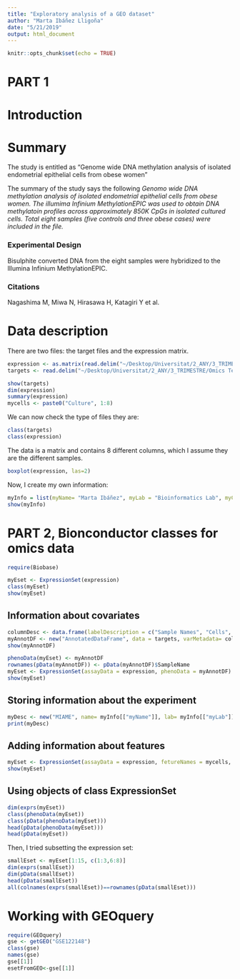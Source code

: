 ```yaml
---
title: "Exploratory analysis of a GEO dataset"
author: "Marta Ibáñez Lligoña"
date: "5/21/2019"
output: html_document
---
```


```r
knitr::opts_chunk$set(echo = TRUE)
```

# PART 1
# Introduction

# Summary
The study is entitled as "Genome wide DNA methylation analysis of isolated endometrial epithelial cells from obese women"

The summary of the study says the following *Genomo wide DNA methylation analysis of isolated endometrial epithelial cells from obese women. The illumima Infinium MethylationEPIC was used to obtain DNA methylatoin profiles across approximately 850K CpGs in isolated cultured cells. Total eight samples (five controls and three obese cases) were included in the file.*

### Experimental Design
Bisulphite converted DNA from the eight samples were hybridized to the lllumina Infinium MethylationEPIC.

### Citations
Nagashima M, Miwa N, Hirasawa H, Katagiri Y et al.

# Data description
There are two files: the target files and the expression matrix.

```r
expression <- as.matrix(read.delim("~/Desktop/Universitat/2_ANY/3_TRIMESTRE/Omics Techniques/Ibanez_Marta-OmicsTechniques/Exercise_1/samples_data.txt", row.names=1, comment.char="#"))
targets <- read.delim("~/Desktop/Universitat/2_ANY/3_TRIMESTRE/Omics Techniques/Ibanez_Marta-OmicsTechniques/Exercise_1/targets.txt", header=TRUE)
```



```r
show(targets)
dim(expression)
summary(expression)
mycells <- paste0("Culture", 1:8)
```

We can now check the type of files they are:
```r
class(targets)
class(expression)
```
The data is a matrix and contains 8 different columns, which I assume they are the different samples.

```r
boxplot(expression, las=2)
```

Now, I create my own information:

```r
myInfo = list(myName= "Marta Ibáñez", myLab = "Bioinformatics Lab", myContact = "marta.ibanez@alum.esci.upf.edu", myTitle = "Practical Exercise on ExpressionSets")
show(myInfo)
```


# PART 2, Bionconductor classes for omics data
```r
require(Biobase)
```

```r

myEset <- ExpressionSet(expression)
class(myEset)
show(myEset)
```

## Information about covariates
```r
columnDesc <- data.frame(labelDescription = c("Sample Names", "Cells", "Groups"))
myAnnotDF <- new("AnnotatedDataFrame", data = targets, varMetadata= columnDesc)
show(myAnnotDF)
````

```r
phenoData(myEset) <- myAnnotDF
rownames(pData(myAnnotDF)) <- pData(myAnnotDF)$SampleName
myEset <- ExpressionSet(assayData = expression, phenoData = myAnnotDF)
show(myEset)
```

## Storing information about the experiment

```r
myDesc <- new("MIAME", name= myInfo[["myName"]], lab= myInfo[["myLab"]], contact = myInfo[["myContact"]], title = myInfo[["myTitle"]])
print(myDesc)
```


## Adding information about features
```r
myEset <- ExpressionSet(assayData = expression, fetureNames = mycells, phenoData = myAnnotDF, experimentData = myDesc)
show(myEset)
```

## Using objects of class ExpressionSet
```r
dim(exprs(myEset))
class(phenoData(myEset))
class(pData(phenoData(myEset)))
head(pData(phenoData(myEset)))
head(pData(myEset))
```

Then, I tried subsetting the expression set:
```r
smallEset <- myEset[1:15, c(1:3,6:8)]
dim(exprs(smallEset))
dim(pData(smallEset))
head(pData(smallEset))
all(colnames(exprs(smallEset))==rownames(pData(smallEset)))
```


# Working with GEOquery

```r
require(GEOquery)
gse <- getGEO("GSE122148")
class(gse)
names(gse)
gse[[1]]
esetFromGEO<-gse[[1]]
```







